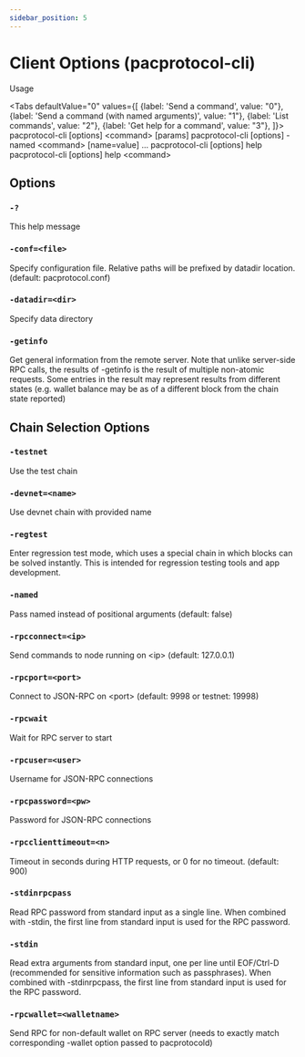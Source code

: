 ```yaml
---
sidebar_position: 5
---
```




# Client Options (pacprotocol-cli)

Usage


<Tabs
  defaultValue="0"
  values={[
    {label: 'Send a command', value: "0"},
    {label: 'Send a command (with named arguments)', value: "1"},
    {label: 'List commands', value: "2"},
    {label: 'Get help for a command', value: "3"},
  ]}>
  <TabItem value="0">
    <CodeBlock>
    pacprotocol-cli [options] &lt;command&gt; [params]
    </CodeBlock>
  </TabItem>
  <TabItem value="1">
      <CodeBlock>
          pacprotocol-cli [options] -named &lt;command&gt; [name=value] ...
      </CodeBlock>
    </TabItem>
  <TabItem value="2">
      <CodeBlock>
          pacprotocol-cli [options] help
      </CodeBlock>
    </TabItem>
  <TabItem value="3">
      <CodeBlock>
          pacprotocol-cli [options] help &lt;command&gt;
      </CodeBlock>
    </TabItem>
</Tabs>



<TOCInline toc={toc} />

## Options

### `-?`

This help message

### `-conf=<file>`

Specify configuration file. Relative paths will be prefixed by datadir location. (default: pacprotocol.conf)

### `-datadir=<dir>`

Specify data directory

### `-getinfo`

Get general information from the remote server. Note that unlike server-side RPC calls, the results of -getinfo is the result of multiple non-atomic requests. Some entries in the result may represent results from different states (e.g. wallet balance may be as of a different block from the chain state reported)

## Chain Selection Options

### `-testnet`
Use the test chain

### `-devnet=<name>`
Use devnet chain with provided name

### `-regtest`
Enter regression test mode, which uses a special chain in which blocks can be solved instantly. This is intended for regression testing tools and app development.

### `-named`
Pass named instead of positional arguments (default: false)

### `-rpcconnect=<ip>`
Send commands to node running on &lt;ip&gt; (default: 127.0.0.1)

### `-rpcport=<port>`
Connect to JSON-RPC on &lt;port&gt; (default: 9998 or testnet: 19998)

### `-rpcwait`
Wait for RPC server to start

### `-rpcuser=<user>`
Username for JSON-RPC connections

### `-rpcpassword=<pw>`
Password for JSON-RPC connections

### `-rpcclienttimeout=<n>`
Timeout in seconds during HTTP requests, or 0 for no timeout. (default: 900)

### `-stdinrpcpass`
Read RPC password from standard input as a single line. When combined with -stdin, the first line from standard input is used for the RPC password.

### `-stdin`
Read extra arguments from standard input, one per line until EOF/Ctrl-D (recommended for sensitive information such as passphrases). When combined with -stdinrpcpass, the first line from standard input is used for the RPC password.

### `-rpcwallet=<walletname>`
Send RPC for non-default wallet on RPC server (needs to exactly match corresponding -wallet option passed to pacprotocold)